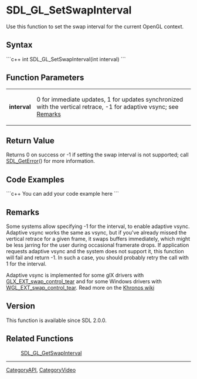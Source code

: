 
= SDL_GL_SetSwapInterval =
Use this function to set the swap interval for the current OpenGL context.


== Syntax ==
```c++
int SDL_GL_SetSwapInterval(int interval)
```

== Function Parameters ==
{|
|'''interval'''
|0 for immediate updates, 1 for updates synchronized with the vertical retrace, -1 for adaptive vsync; see [[#Remarks|Remarks]]
|}

== Return Value ==
Returns 0 on success or -1 if setting the swap interval is not supported; call [[SDL_GetError]]() for more information.

== Code Examples ==
```c++
You can add your code example here
```

== Remarks ==
Some systems allow specifying -1 for the interval, to enable adaptive vsync. Adaptive vsync works the same as vsync, but if you've already missed the vertical retrace for a given frame, it swaps buffers immediately, which might be less jarring for the user during occasional framerate drops. If application requests adaptive vsync and the system does not support it, this function will fail and return -1. In such a case, you should probably retry the call with 1 for the interval.

Adaptive vsync is implemented for some glX drivers with [http://www.opengl.org/registry/specs/EXT/glx_swap_control_tear.txt GLX_EXT_swap_control_tear] and for some Windows drivers with [http://www.opengl.org/registry/specs/EXT/wgl_swap_control_tear.txt WGL_EXT_swap_control_tear].  Read more on the [https://www.khronos.org/opengl/wiki/Swap_Interval#Adaptive_Vsync Khronos wiki]

== Version ==
This function is available since SDL 2.0.0.

== Related Functions ==
:[[SDL_GL_GetSwapInterval]]

----
[[CategoryAPI]], [[CategoryVideo]]
